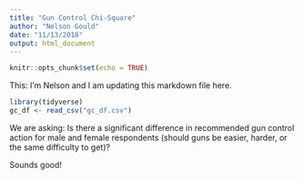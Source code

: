 ```yaml
---
title: "Gun Control Chi-Square"
author: "Nelson Gould"
date: "11/13/2018"
output: html_document
---
```


```r
knitr::opts_chunk$set(echo = TRUE)
```

This: I'm Nelson and I am updating this markdown file here.

```r

library(tidyverse)
gc_df <- read_csv("gc_df.csv")

```

We are asking: Is there a significant difference in recommended gun control action for male and female respondents (should guns be easier, harder, or the same difficulty to get)?

Sounds good!


